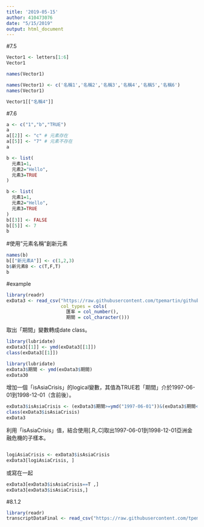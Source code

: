 ```yaml
---
title: '2019-05-15'
author: 410473076
date: "5/15/2019"
output: html_document
---
```


#7.5
```r
Vector1 <- letters[1:6]
Vector1

names(Vector1)
```

```r
names(Vector1) <- c('名稱1','名稱2','名稱3','名稱4','名稱5','名稱6')
names(Vector1)
```

```r
Vector1[["名稱4"]]
```



#7.6
```r
a <- c("1","b","TRUE")
a
a[[2]] <- "c" # 元素存在
a[[5]] <- "7" # 元素不存在
a
```

```r
b <- list(
  元素1=1,
  元素2="Hello",
  元素3=TRUE
)
```

```r
b <- list(
  元素1=1,
  元素2="Hello",
  元素3=TRUE
)
b[[3]] <- FALSE
b[[5]] <- 7
b
```


#使用"元素名稱"創新元素
```r
names(b)
b[["新元素A"]] <- c(1,2,3)
b$新元素B <- c(T,F,T)
b
```


#example

```r
library(readr)
exData3 <- read_csv("https://raw.githubusercontent.com/tpemartin/github-data/master/exData3.csv",
                    col_types = cols(
                      匯率 = col_number(),
                      期間 = col_character()))

```

取出「期間」變數轉成date class。
```r
library(lubridate)
exData3[[1]] <- ymd(exData3[[1]])
class(exData3[[1]])
```

```r
library(lubridate)
exData3$期間 <- ymd(exData3$期間)
exData30
```


增加一個「isAsiaCrisis」的logical變數，其值為TRUE若「期間」介於1997-06-01到1998-12-01（含前後）。
```r
exData3$isAsiaCrisis <- (exData3$期間>=ymd("1997-06-01"))&(exData3$期間<=ymd("1998-12-01"))
class(exData3$isAsiaCrisis)
exData3
```



利用「isAsiaCrisis」值，結合使用[.R,.C]取出1997-06-01到1998-12-01亞洲金融危機的子樣本。
```r

```

```r
logiAsiaCrisis <- exData3$isAsiaCrisis
exData3[logiAsiaCrisis, ]
```
或寫在一起
```r
exData3[exData3$isAsiaCrisis==T ,]
exData3[exData3$isAsiaCrisis,]
```



#8.1.2

```r
library(readr)
transcriptDataFinal <- read_csv("https://raw.githubusercontent.com/tpemartin/github-data/master/transcriptDataFinal.csv")
```



